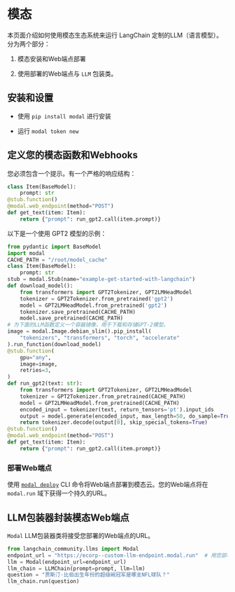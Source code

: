 # 模态

本页面介绍如何使用模态生态系统来运行 LangChain 定制的LLM（语言模型）。分为两个部分：

1. 模态安装和Web端点部署

2. 使用部署的Web端点与 `LLM` 包装类。

## 安装和设置

- 使用 `pip install modal` 进行安装

- 运行 `modal token new`

## 定义您的模态函数和Webhooks

您必须包含一个提示。有一个严格的响应结构：

```python
class Item(BaseModel):
    prompt: str
@stub.function()
@modal.web_endpoint(method="POST")
def get_text(item: Item):
    return {"prompt": run_gpt2.call(item.prompt)}
```

以下是一个使用 GPT2 模型的示例：

```python
from pydantic import BaseModel
import modal
CACHE_PATH = "/root/model_cache"
class Item(BaseModel):
    prompt: str
stub = modal.Stub(name="example-get-started-with-langchain")
def download_model():
    from transformers import GPT2Tokenizer, GPT2LMHeadModel
    tokenizer = GPT2Tokenizer.from_pretrained('gpt2')
    model = GPT2LMHeadModel.from_pretrained('gpt2')
    tokenizer.save_pretrained(CACHE_PATH)
    model.save_pretrained(CACHE_PATH)
# 为下面的LLM函数定义一个容器镜像，用于下载和存储GPT-2模型。
image = modal.Image.debian_slim().pip_install(
    "tokenizers", "transformers", "torch", "accelerate"
).run_function(download_model)
@stub.function(
    gpu="any",
    image=image,
    retries=3,
)
def run_gpt2(text: str):
    from transformers import GPT2Tokenizer, GPT2LMHeadModel
    tokenizer = GPT2Tokenizer.from_pretrained(CACHE_PATH)
    model = GPT2LMHeadModel.from_pretrained(CACHE_PATH)
    encoded_input = tokenizer(text, return_tensors='pt').input_ids
    output = model.generate(encoded_input, max_length=50, do_sample=True)
    return tokenizer.decode(output[0], skip_special_tokens=True)
@stub.function()
@modal.web_endpoint(method="POST")
def get_text(item: Item):
    return {"prompt": run_gpt2.call(item.prompt)}
```

### 部署Web端点

使用 [`modal deploy`](https://modal.com/docs/reference/cli/deploy) CLI 命令将Web端点部署到模态云。您的Web端点将在 `modal.run` 域下获得一个持久的URL。

## LLM包装器封装模态Web端点

`Modal` LLM包装器类将接受您部署的Web端点的URL。

```python
from langchain_community.llms import Modal
endpoint_url = "https://ecorp--custom-llm-endpoint.modal.run"  # 用您部署的模态Web端点的URL替换此处
llm = Modal(endpoint_url=endpoint_url)
llm_chain = LLMChain(prompt=prompt, llm=llm)
question = "贾斯汀·比伯出生年份的超级碗冠军是哪支NFL球队？"
llm_chain.run(question)
```
